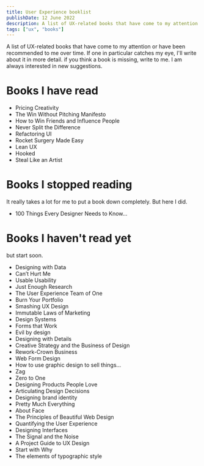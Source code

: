 ```yaml
---
title: User Experience booklist
publishDate: 12 June 2022
description: A list of UX-related books that have come to my attention or have been recommended to me over time.
tags: ["ux", "books"]
---
```


A list of UX-related books that have come to my attention or have been recommended to me over time. If one in particular catches my eye, I'll write about it in more detail. if you think a book is missing, write to me. I am always interested in new suggestions. 


# Books I have read 

- Pricing Creativity 
- The Win Without Pitching Manifesto 
- How to Win Friends and Influence People 
- Never Split the Difference
- Refactoring UI 
- Rocket Surgery Made Easy 
- Lean UX 
- Hooked
- Steal Like an Artist 


# Books I stopped reading
It really takes a lot for me to put a book down completely. But here I did. 
- 100 Things Every Designer Needs to Know… 

# Books I haven't read yet
but start soon.
- Designing with Data 
- Can’t Hurt Me 
- Usable Usability 
- Just Enough Research 
- The User Experience Team of One 
- Burn Your Portfolio 
- Smashing UX Design 
- Immutable Laws of Marketing 
- Design Systems 
- Forms that Work
- Evil by design 
- Designing with Details 
- Creative Strategy and the Business of Design
- Rework-Crown Business
- Web Form Design 
- How to use graphic design to sell things… 
- Zag
- Zero to One 
- Designing Products People Love 
- Articulating Design Decisions 
- Designing brand identity 
- Pretty Much Everything 
- About Face 
- The Principles of Beautiful Web Design 
- Quantifying the User Experience 
- Designing Interfaces 
- The Signal and the Noise 
- A Project Guide to UX Design 
- Start with Why 
- The elements of typographic style
